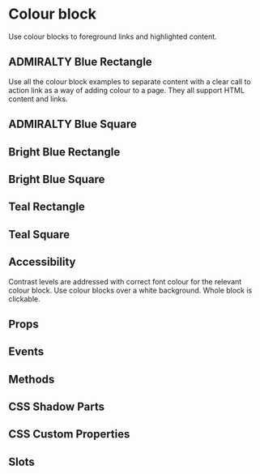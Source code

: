 # Colour block
Use colour blocks to foreground links and highlighted content.

## ADMIRALTY Blue Rectangle
Use all the colour block examples to separate content with a clear call to action link as a way of adding colour to a page. They all support HTML content and links.

## ADMIRALTY Blue Square


## Bright Blue Rectangle


## Bright Blue Square


## Teal Rectangle


## Teal Square


## Accessibility
Contrast levels are addressed with correct font colour for the relevant colour block. Use colour blocks over a white background. Whole block is clickable.

## Props


<Props />

## Events


<Events />

## Methods


<Methods />

## CSS Shadow Parts


<Parts />

## CSS Custom Properties


<CustomProps />

## Slots


<Slots />

